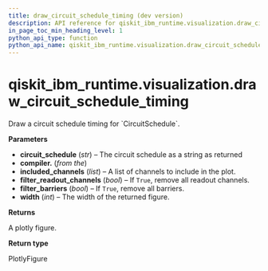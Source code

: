 ```yaml
---
title: draw_circuit_schedule_timing (dev version)
description: API reference for qiskit_ibm_runtime.visualization.draw_circuit_schedule_timing in the dev version of qiskit-ibm-runtime
in_page_toc_min_heading_level: 1
python_api_type: function
python_api_name: qiskit_ibm_runtime.visualization.draw_circuit_schedule_timing
---
```


<span id="qiskit-ibm-runtime-visualization-draw-circuit-schedule-timing" />

# qiskit\_ibm\_runtime.visualization.draw\_circuit\_schedule\_timing

<Function id="qiskit_ibm_runtime.visualization.draw_circuit_schedule_timing" isDedicatedPage={true} github="https://github.com/Qiskit/qiskit-ibm-runtime/tree/main/qiskit_ibm_runtime/visualization/draw_circuit_schedule_timings.py#L26-L149" signature="draw_circuit_schedule_timing(circuit_schedule, included_channels=None, filter_readout_channels=False, filter_barriers=False, width=1400)">
  Draw a circuit schedule timing for `CircuitSchedule`.

  **Parameters**

  *   **circuit\_schedule** (*str*) – The circuit schedule as a string as returned
  *   **compiler.** (*from the*)
  *   **included\_channels** (*list*) – A list of channels to include in the plot.
  *   **filter\_readout\_channels** (*bool*) – If `True`, remove all readout channels.
  *   **filter\_barriers** (*bool*) – If `True`, remove all barriers.
  *   **width** (*int*) – The width of the returned figure.

  **Returns**

  A plotly figure.

  **Return type**

  PlotlyFigure
</Function>

